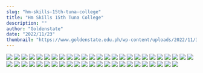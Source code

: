 ```yaml
---
slug: "hm-skills-15th-tuna-college"
title: "Hm Skills 15th Tuna College"
description: ""
author: "Goldenstate"
date: "2022/11/23"
thumbnail: "https://www.goldenstate.edu.ph/wp-content/uploads/2022/11/305577064_2293353790812154_2548654055120098055_n.jpg"
---
```


![](https://www.goldenstate.edu.ph/wp-content/uploads/2022/11/299894157_2293357024145164_1343232538016523837_n.jpg)
![](https://www.goldenstate.edu.ph/wp-content/uploads/2022/11/301173499_2293352714145595_3599783809145998272_n.jpg)
![](https://www.goldenstate.edu.ph/wp-content/uploads/2022/11/301402138_2293359694144897_1019135085857368940_n.jpg)
![](https://www.goldenstate.edu.ph/wp-content/uploads/2022/11/301417033_2293352630812270_2143598070368393424_n.jpg)
![](https://www.goldenstate.edu.ph/wp-content/uploads/2022/11/301429925_2293355710811962_3104848320715164900_n.jpg)
![](https://www.goldenstate.edu.ph/wp-content/uploads/2022/11/301734213_2293353664145500_6471907018751575036_n.jpg)
![](https://www.goldenstate.edu.ph/wp-content/uploads/2022/11/301756142_2293354114145455_814931387869402286_n.jpg)
![](https://www.goldenstate.edu.ph/wp-content/uploads/2022/11/301969830_2293353864145480_4406625930396993250_n.jpg)
![](https://www.goldenstate.edu.ph/wp-content/uploads/2022/11/302061290_2293357617478438_3000743549759625246_n.jpg)
![](https://www.goldenstate.edu.ph/wp-content/uploads/2022/11/302085065_2293357800811753_761051490466099025_n.jpg)
![](https://www.goldenstate.edu.ph/wp-content/uploads/2022/11/302093709_2293355304145336_4316763219985779715_n.jpg)
![](https://www.goldenstate.edu.ph/wp-content/uploads/2022/11/302141312_2293357700811763_5897111164348559591_n.jpg)
![](https://www.goldenstate.edu.ph/wp-content/uploads/2022/11/302143458_2293354080812125_8938260995300754815_n.jpg)
![](https://www.goldenstate.edu.ph/wp-content/uploads/2022/11/302248147_2293353140812219_8291185304135194808_n.jpg)
![](https://www.goldenstate.edu.ph/wp-content/uploads/2022/11/302280986_2293355467478653_6307319696732333979_n-1.jpg)
![](https://www.goldenstate.edu.ph/wp-content/uploads/2022/11/302280986_2293355467478653_6307319696732333979_n.jpg)
![](https://www.goldenstate.edu.ph/wp-content/uploads/2022/11/302428158_2293357084145158_2476593528239866187_n.jpg)
![](https://www.goldenstate.edu.ph/wp-content/uploads/2022/11/302429764_2293359844144882_6097113937284357548_n.jpg)
![](https://www.goldenstate.edu.ph/wp-content/uploads/2022/11/302441979_2293353327478867_361773421254929809_n.jpg)
![](https://www.goldenstate.edu.ph/wp-content/uploads/2022/11/302530148_2293358877478312_3924293682093774625_n.jpg)
![](https://www.goldenstate.edu.ph/wp-content/uploads/2022/11/302569898_2293359237478276_6584622502053444816_n.jpg)
![](https://www.goldenstate.edu.ph/wp-content/uploads/2022/11/302606493_2293357980811735_6176960296375253065_n.jpg)
![](https://www.goldenstate.edu.ph/wp-content/uploads/2022/11/303038068_2293352857478914_3894939797788134572_n.jpg)
![](https://www.goldenstate.edu.ph/wp-content/uploads/2022/11/303046051_2293354350812098_6152359590833477152_n.jpg)
![](https://www.goldenstate.edu.ph/wp-content/uploads/2022/11/303166967_2293358587478341_560666606375826740_n.jpg)
![](https://www.goldenstate.edu.ph/wp-content/uploads/2022/11/304116544_2293357534145113_9117131716122730332_n.jpg)
![](https://www.goldenstate.edu.ph/wp-content/uploads/2022/11/304711062_2293359204144946_8720989172317704551_n.jpg)
![](https://www.goldenstate.edu.ph/wp-content/uploads/2022/11/304764540_2293357340811799_8611975777532545456_n.jpg)
![](https://www.goldenstate.edu.ph/wp-content/uploads/2022/11/304790079_2293351734145693_3278084940105638387_n.jpg)
![](https://www.goldenstate.edu.ph/wp-content/uploads/2022/11/304846686_2293357167478483_1208530666953383081_n.jpg)
![](https://www.goldenstate.edu.ph/wp-content/uploads/2022/11/304984750_2293352110812322_3542205746460082578_n.jpg)
![](https://www.goldenstate.edu.ph/wp-content/uploads/2022/11/304985960_2293351637479036_1640949807086055192_n.jpg)
![](https://www.goldenstate.edu.ph/wp-content/uploads/2022/11/305039505_2293354140812119_7350926835298057733_n.jpg)
![](https://www.goldenstate.edu.ph/wp-content/uploads/2022/11/305166459_2293355897478610_8593874712668838146_n.jpg)
![](https://www.goldenstate.edu.ph/wp-content/uploads/2022/11/305197216_2293356257478574_9072148902201961364_n.jpg)
![](https://www.goldenstate.edu.ph/wp-content/uploads/2022/11/305197966_2293357877478412_2103972532960417089_n.jpg)
![](https://www.goldenstate.edu.ph/wp-content/uploads/2022/11/305298601_2293355847478615_3737592220706468312_n.jpg)
![](https://www.goldenstate.edu.ph/wp-content/uploads/2022/11/305308610_2293353570812176_9071884345322752597_n.jpg)
![](https://www.goldenstate.edu.ph/wp-content/uploads/2022/11/305312700_2293356174145249_5217242833864842823_n.jpg)
![](https://www.goldenstate.edu.ph/wp-content/uploads/2022/11/305318518_2293351664145700_5794458502536770786_n.jpg)
![](https://www.goldenstate.edu.ph/wp-content/uploads/2022/11/305353786_2293354637478736_7524839179067835495_n.jpg)
![](https://www.goldenstate.edu.ph/wp-content/uploads/2022/11/305401411_2293357437478456_8433537109297268244_n.jpg)
![](https://www.goldenstate.edu.ph/wp-content/uploads/2022/11/305407467_2293353704145496_1069976899265615182_n.jpg)
![](https://www.goldenstate.edu.ph/wp-content/uploads/2022/11/305417439_2293358494145017_6426814181350116371_n.jpg)
![](https://www.goldenstate.edu.ph/wp-content/uploads/2022/11/305577064_2293353790812154_2548654055120098055_n.jpg)
![](https://www.goldenstate.edu.ph/wp-content/uploads/2022/11/305658094_2293358660811667_2397704340616138654_n.jpg)
![](https://www.goldenstate.edu.ph/wp-content/uploads/2022/11/305660339_2293358074145059_3450598181310778501_n.jpg)
![](https://www.goldenstate.edu.ph/wp-content/uploads/2022/11/305933249_2293354807478719_1724064456554793015_n.jpg)